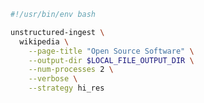 ```bash Shell
#!/usr/bin/env bash

unstructured-ingest \
  wikipedia \
    --page-title "Open Source Software" \
    --output-dir $LOCAL_FILE_OUTPUT_DIR \
    --num-processes 2 \
    --verbose \
    --strategy hi_res
```
